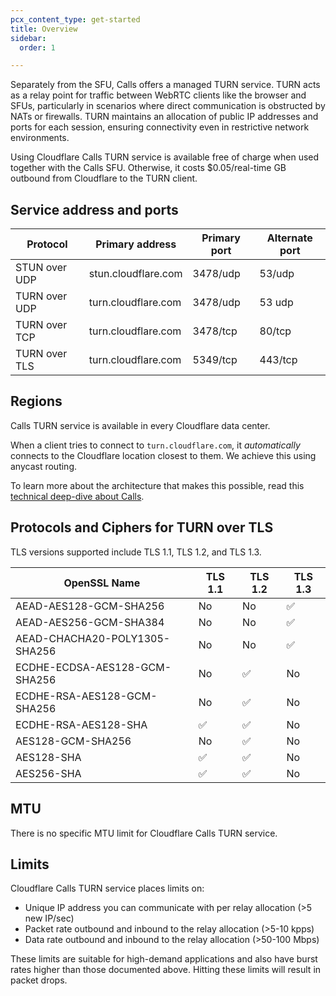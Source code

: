 ```yaml
---
pcx_content_type: get-started
title: Overview
sidebar:
  order: 1

---
```


Separately from the SFU, Calls offers a managed TURN service. TURN acts as a relay point for traffic between WebRTC clients like the browser and SFUs, particularly in scenarios where direct communication is obstructed by NATs or firewalls. TURN maintains an allocation of public IP addresses and ports for each session, ensuring connectivity even in restrictive network environments.

Using Cloudflare Calls TURN service is available free of charge when used together with the Calls SFU. Otherwise, it costs $0.05/real-time GB outbound from Cloudflare to the TURN client.

## Service address and ports

| Protocol      | Primary address     | Primary port | Alternate port |
| ------------- | ------------------- | ------------ | -------------- |
| STUN over UDP | stun.cloudflare.com | 3478/udp     | 53/udp         |
| TURN over UDP | turn.cloudflare.com | 3478/udp     | 53 udp         |
| TURN over TCP | turn.cloudflare.com | 3478/tcp     | 80/tcp         |
| TURN over TLS | turn.cloudflare.com | 5349/tcp     | 443/tcp        |

## Regions

Calls TURN service is available in every Cloudflare data center.

When a client tries to connect to `turn.cloudflare.com`, it *automatically* connects to the Cloudflare location closest to them. We achieve this using anycast routing.

To learn more about the architecture that makes this possible, read this [technical deep-dive about Calls](https://blog.cloudflare.com/cloudflare-calls-anycast-webrtc).

## Protocols and Ciphers for TURN over TLS

TLS versions supported include TLS 1.1, TLS 1.2, and TLS 1.3.

| OpenSSL Name                  | TLS 1.1 | TLS 1.2 | TLS 1.3 |
| ----------------------------- | ------- | ------- | ------- |
| AEAD-AES128-GCM-SHA256        | No      | No      | ✅       |
| AEAD-AES256-GCM-SHA384        | No      | No      | ✅       |
| AEAD-CHACHA20-POLY1305-SHA256 | No      | No      | ✅       |
| ECDHE-ECDSA-AES128-GCM-SHA256 | No      | ✅       | No      |
| ECDHE-RSA-AES128-GCM-SHA256   | No      | ✅       | No      |
| ECDHE-RSA-AES128-SHA          | ✅       | ✅       | No      |
| AES128-GCM-SHA256             | No      | ✅       | No      |
| AES128-SHA                    | ✅       | ✅       | No      |
| AES256-SHA                    | ✅       | ✅       | No      |

## MTU

There is no specific MTU limit for Cloudflare Calls TURN service.

## Limits

Cloudflare Calls TURN service places limits on:

* Unique IP address you can communicate with per relay allocation (>5 new IP/sec)
* Packet rate outbound and inbound to the relay allocation (>5-10 kpps)
* Data rate outbound and inbound to the relay allocation (>50-100 Mbps)

These limits are suitable for high-demand applications and also have burst rates higher than those documented above. Hitting these limits will result in packet drops.
